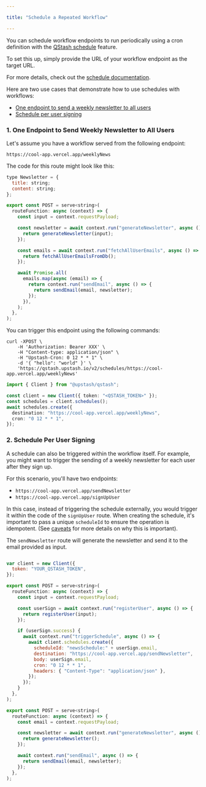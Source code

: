 ```yaml
---

title: "Schedule a Repeated Workflow"

---
```


You can schedule workflow endpoints to run periodically using a cron definition with the [QStash schedule](/qstash/features/schedules) feature.

To set this up, simply provide the URL of your workflow endpoint as the target URL.

For more details, check out the [schedule documentation](/qstash/features/schedules).

Here are two use cases that demonstrate how to use schedules with workflows:

- [One endpoint to send a weekly newsletter to all users](/qstash/workflows/howto/schedule#1-one-endpoint-to-send-weekly-newsletter-to-all-users)
- [Schedule per user signing](/qstash/workflows/howto/schedule#2-schedule-per-user-signing)

### 1. One Endpoint to Send Weekly Newsletter to All Users

Let's assume you have a workflow served from the following endpoint:

`https://cool-app.vercel.app/weeklyNews`

The code for this route might look like this:

```javascript
type Newsletter = {
  title: string;
  content: string;
};

export const POST = serve<string>(
  routeFunction: async (context) => {
    const input = context.requestPayload;

    const newsletter = await context.run("generateNewsletter", async () => {
      return generateNewsletter(input);
    });

    const emails = await context.run("fetchAllUserEmails", async () => {
      return fetchAllUserEmailsFromDb();
    });

    await Promise.all(
      emails.map(async (email) => {
        return context.run("sendEmail", async () => {
          return sendEmail(email, newsletter);
        });
      }),
    );
  },
);
```

You can trigger this endpoint using the following commands:

<CodeGroup>

```shell cURL
curl -XPOST \
    -H 'Authorization: Bearer XXX' \
    -H "Content-type: application/json" \
    -H "Upstash-Cron: 0 12 * * 1" \
    -d '{ "hello": "world" }' \
    'https://qstash.upstash.io/v2/schedules/https://cool-app.vercel.app/weeklyNews'
```

```typescript Typescript
import { Client } from "@upstash/qstash";

const client = new Client({ token: "<QSTASH_TOKEN>" });
const schedules = client.schedules();
await schedules.create({
  destination: "https://cool-app.vercel.app/weeklyNews",
  cron: "0 12 * * 1",
});
```

</CodeGroup>

### 2. Schedule Per User Signing

A schedule can also be triggered within the workflow itself. For example, you might want to trigger the sending of a weekly newsletter for each user after they sign up.

For this scenario, you'll have two endpoints:
- `https://cool-app.vercel.app/sendNewsletter`
- `https://cool-app.vercel.app/signUpUser`

In this case, instead of triggering the schedule externally, you would trigger it within the code of the `signUpUser` route. When creating the schedule, it's important to pass a unique `scheduleId` to ensure the operation is idempotent. (See [caveats](/qstash/workflows/basics/caveat) for more details on why this is important).

The `sendNewsletter` route will generate the newsletter and send it to the email provided as input.

<CodeGroup>

```javascript signUpUser

var client = new Client({
  token: "YOUR_QSTASH_TOKEN",
});

export const POST = serve<string>(
  routeFunction: async (context) => {
    const input = context.requestPayload;

    const userSign = await context.run("registerUser", async () => {
      return registerUser(input);
    });

    if (userSign.success) {
      await context.run("triggerSchedule", async () => {
        await client.schedules.create({
          scheduleId: "newsSchedule:" + userSign.email,
          destination: "https://cool-app.vercel.app/sendNewsletter",
          body: userSign.email,
          cron: "0 12 * * 1",
          headers: { "Content-Type": "application/json" },
        });
      });
    }
  },
);
```

```javascript sendNewsletter
export const POST = serve<string>(
  routeFunction: async (context) => {
    const email = context.requestPayload;

    const newsletter = await context.run("generateNewsletter", async () => {
      return generateNewsletter();
    });

    await context.run("sendEmail", async () => {
      return sendEmail(email, newsletter);
    });
  },
);
```

</CodeGroup>